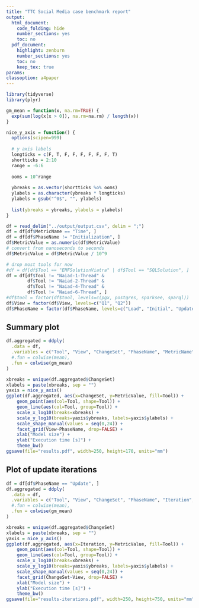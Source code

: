 ```yaml
---
title: "TTC Social Media case benchmark report"
output:
  html_document:
    code_folding: hide
    number_sections: yes
    toc: no
  pdf_document:
    highlight: zenburn
    number_sections: yes
    toc: no
    keep_tex: true
params:
classoption: a4paper
---
```


```r
library(tidyverse)
library(plyr)

gm_mean = function(x, na.rm=TRUE) {
  exp(sum(log(x[x > 0]), na.rm=na.rm) / length(x))
}

nice_y_axis = function() {
  options(scipen=999)
  
  # y axis labels
  longticks = c(F, T, F, F, F, F, F, F, T)
  shortticks = 2:10
  range = -6:6
  
  ooms = 10^range
  
  ybreaks = as.vector(shortticks %o% ooms)
  ylabels = as.character(ybreaks * longticks)
  ylabels = gsub("^0$", "", ylabels)
  
  list(ybreaks = ybreaks, ylabels = ylabels)
}
```


```r
df = read_delim("../output/output.csv", delim = ";")
df = df[df$MetricName == "Time", ]
df = df[df$PhaseName != "Initialization", ]
df$MetricValue = as.numeric(df$MetricValue)
# convert from nanoseconds to seconds
df$MetricValue = df$MetricValue / 10^9

# drop most tools for now
#df = df[df$Tool == "EMFSolutionViatra" | df$Tool == "SQLSolution", ]
df = df[df$Tool != "Naiad-1-Thread" &
        df$Tool != "Naiad-2-Thread" &
        df$Tool != "Naiad-4-Thread" &
        df$Tool != "Naiad-6-Thread", ]
#df$tool = factor(df$tool, levels=c(pgx, postgres, sparksee, sparql))
df$View = factor(df$View, levels=c("Q1", "Q2"))
df$PhaseName = factor(df$PhaseName, levels=c("Load", "Initial", "Update"))
```

## Summary plot

```r
df.aggregated = ddply(
  .data = df,
  .variables = c("Tool", "View", "ChangeSet", "PhaseName", "MetricName"),
  #.fun = colwise(mean),
  .fun = colwise(gm_mean)
)

xbreaks = unique(df.aggregated$ChangeSet)
xlabels = paste(xbreaks, sep = "")
yaxis = nice_y_axis()
ggplot(df.aggregated, aes(x=ChangeSet, y=MetricValue, fill=Tool)) +
    geom_point(aes(col=Tool, shape=Tool)) +
    geom_line(aes(col=Tool, group=Tool)) +
    scale_x_log10(breaks=xbreaks) +  
    scale_y_log10(breaks=yaxis$ybreaks, labels=yaxis$ylabels) +
    scale_shape_manual(values = seq(0,24)) +
    facet_grid(View~PhaseName, drop=FALSE) +
    xlab("Model size") +
    ylab("Execution time [s]") +
    theme_bw()
ggsave(file="results.pdf", width=250, height=170, units="mm")
```

## Plot of update iterations

```r
df = df[df$PhaseName == "Update", ]
df.aggregated = ddply(
  .data = df,
  .variables = c("Tool", "View", "ChangeSet", "PhaseName", "Iteration", "MetricName"),
  #.fun = colwise(mean),
  .fun = colwise(gm_mean)
)

xbreaks = unique(df.aggregated$ChangeSet)
xlabels = paste(xbreaks, sep = "")
yaxis = nice_y_axis()
ggplot(df.aggregated, aes(x=Iteration, y=MetricValue, fill=Tool)) +
    geom_point(aes(col=Tool, shape=Tool)) +
    geom_line(aes(col=Tool, group=Tool)) +
    scale_x_log10(breaks=xbreaks) +  
    scale_y_log10(breaks=yaxis$ybreaks, labels=yaxis$ylabels) +
    scale_shape_manual(values = seq(0,24)) +
    facet_grid(ChangeSet~View, drop=FALSE) +
    xlab("Model size") +
    ylab("Execution time [s]") +
    theme_bw()
ggsave(file="results-iterations.pdf", width=250, height=750, units="mm")
```
